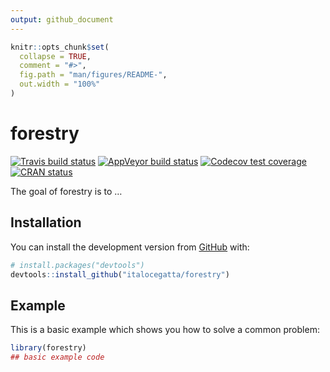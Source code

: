 ```yaml
---
output: github_document
---
```


<!-- README.md is generated from README.Rmd. Please edit that file -->

```r
knitr::opts_chunk$set(
  collapse = TRUE,
  comment = "#>",
  fig.path = "man/figures/README-",
  out.width = "100%"
)
```

# forestry

<!-- badges: start -->
[![Travis build status](https://travis-ci.com/italocegatta/forestry.svg?branch=master)](https://travis-ci.com/italocegatta/forestry)
[![AppVeyor build status](https://ci.appveyor.com/api/projects/status/github/italocegatta/forestry?branch=master&svg=true)](https://ci.appveyor.com/project/italocegatta/forestry)
[![Codecov test coverage](https://codecov.io/gh/italocegatta/forestry/branch/master/graph/badge.svg)](https://codecov.io/gh/italocegatta/forestry?branch=master)
[![CRAN status](https://www.r-pkg.org/badges/version/forestry)](https://CRAN.R-project.org/package=forestry)
<!-- badges: end -->

The goal of forestry is to ...

## Installation

You can install the development version from [GitHub](https://github.com/) with:

``` r
# install.packages("devtools")
devtools::install_github("italocegatta/forestry")
```
## Example

This is a basic example which shows you how to solve a common problem:

```r
library(forestry)
## basic example code
```

